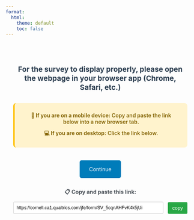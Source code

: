 ```yaml
---
format: 
  html:
    theme: default
    toc: false
---
```


```{=html}
<div style="text-align: center; padding: 40px 20px; font-family: -apple-system, BlinkMacSystemFont, 'Segoe UI', system-ui, sans-serif;">
   
   <p style="font-size: 1.2rem; color: #2c3e50; margin-bottom: 30px; font-weight: 600;">
       <strong>For the survey to display properly, please open the webpage in your browser app (Chrome, Safari, etc.)</strong>
   </p>
   
   <div style="background: #fff3cd; border-radius: 8px; padding: 24px; margin: 24px 0; border-left: 4px solid #ffc107;">
       <p style="margin: 0 0 12px 0; font-weight: 600; color: #856404;">
           📱 <strong>If you are on a mobile device:</strong> Copy and paste the link below into a new browser tab.
       </p>
       <p style="margin: 0; font-weight: 600; color: #856404;">
           💻 <strong>If you are on desktop:</strong> Click the link below.
       </p>
   </div>
   
   <a href="https://cornell.ca1.qualtrics.com/jfe/form/SV_5cqnAHFvK4k5jUi" 
      style="background: #007cba; color: white; padding: 15px 25px; text-decoration: none; border-radius: 5px; margin: 10px; display: inline-block;">
      Continue
   </a><br><br>
   
   <p style="margin: 0 0 12px 0; font-weight: 600; color: #495057; font-size: 0.9rem;">
       📋 <strong>Copy and paste this link:</strong>
   </p>
   <div style="display: flex; align-items: center; gap: 12px; margin-top: 5px;">
       <input type="text" id="linkField" value="https://cornell.ca1.qualtrics.com/jfe/form/SV_5cqnAHFvK4k5jUi" 
              readonly style="flex: 1; 
                           padding: 8px; 
                           border: 1px solid #ccc; 
                           border-radius: 3px; 
                           font-size: 12px;">
       <button onclick="copyLink()" 
               style="background: #28a745; 
                      color: white; 
                      border: none; 
                      padding: 8px 12px; 
                      border-radius: 3px; 
                      cursor: pointer;">
           copy
       </button>
   </div>
</div>

<script>
   function copyLink() {
       const linkField = document.getElementById('linkField');
       linkField.select();
       linkField.setSelectionRange(0, 99999);
       
       try {
           document.execCommand('copy');
           const button = event.target;
           const originalText = button.textContent;
           button.textContent = 'copied!';
           setTimeout(() => {
               button.textContent = originalText;
           }, 2000);
       } catch (err) {
           navigator.clipboard.writeText(linkField.value).then(() => {
               const button = event.target;
               const originalText = button.textContent;
               button.textContent = 'copied!';
               setTimeout(() => {
                   button.textContent = originalText;
               }, 2000);
           });
       }
   }
</script>
```
